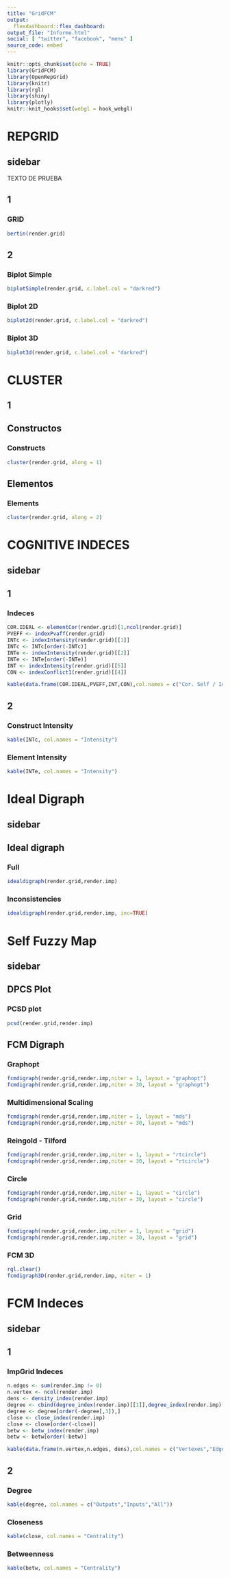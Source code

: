 ```yaml
---
title: "GridFCM"
output:
  flexdashboard::flex_dashboard:
output_file: "Informe.html"
social: [ "twitter", "facebook", "menu" ]
source_code: embed
---
```


```r
knitr::opts_chunk$set(echo = TRUE)
library(GridFCM)
library(OpenRepGrid)
library(knitr)
library(rgl)
library(shiny)
library(plotly)
knitr::knit_hooks$set(webgl = hook_webgl)
```

REPGRID
=============================================

sidebar {.sidebar}
--------------------------------------------

TEXTO DE PRUEBA

1
--------------------------------------------

### GRID 

```r
bertin(render.grid)
```

2 {.tabset .tabset-fade}
---------------------------------------------

### Biplot Simple

```r
biplotSimple(render.grid, c.label.col = "darkred")
```

### Biplot 2D

```r
biplot2d(render.grid, c.label.col = "darkred")
```

### Biplot 3D

```r
biplot3d(render.grid, c.label.col = "darkred")
```

CLUSTER
==========================================

1 {.sidebar}
----------------------------------------

Constructos 
-----------------------------------------

### Constructs

```r
cluster(render.grid, along = 1)
```

Elementos 
-----------------------------------------

### Elements

```r
cluster(render.grid, along = 2)
```


COGNITIVE INDECES {data-orientation=rows}
===========================================

sidebar {.sidebar}
--------------------------------

1 {data-height=50}
-------------------------------------

### Indeces

```r
COR.IDEAL <- elementCor(render.grid)[1,ncol(render.grid)]
PVEFF <- indexPvaff(render.grid)
INTc <- indexIntensity(render.grid)[[1]]
INTc <- INTc[order(-INTc)]
INTe <- indexIntensity(render.grid)[[2]]
INTe <- INTe[order(-INTe)]
INT <- indexIntensity(render.grid)[[5]]
CON <- indexConflict1(render.grid)[[4]]

kable(data.frame(COR.IDEAL,PVEFF,INT,CON),col.names = c("Cor. Self / Ideal-Self","PVAFF","Intensity","Conflicts"))
```

2 {.tabset .tabset-fade}
----------------------------------------

### Construct Intensity

```r
kable(INTc, col.names = "Intensity")
```

### Element Intensity

```r
kable(INTe, col.names = "Intensity")
```

Ideal Digraph {data-navmenu="FCM ANALYSIS"}
==============================================

sidebar {.sidebar}
--------------------

Ideal digraph {.tabset .tabset-fade}
--------------------

### Full

```r
idealdigraph(render.grid,render.imp)
```

### Inconsistencies

```r
idealdigraph(render.grid,render.imp, inc=TRUE)
```

Self Fuzzy Map {data-navmenu="FCM ANALYSIS" data-orientation=rows}
===========================================

sidebar {.sidebar}
-------------------


DPCS Plot
--------------------------------------

### PCSD plot

```r
pcsd(render.grid,render.imp)
```

FCM Digraph  {.tabset .tabset-fade}
---------------------------------------

### Graphopt

```r
fcmdigraph(render.grid,render.imp,niter = 1, layout = "graphopt")
fcmdigraph(render.grid,render.imp,niter = 30, layout = "graphopt")
```


### Multidimensional Scaling

```r
fcmdigraph(render.grid,render.imp,niter = 1, layout = "mds")
fcmdigraph(render.grid,render.imp,niter = 30, layout = "mds")
```


### Reingold - Tilford

```r
fcmdigraph(render.grid,render.imp,niter = 1, layout = "rtcircle")
fcmdigraph(render.grid,render.imp,niter = 30, layout = "rtcircle")
```

### Circle

```r
fcmdigraph(render.grid,render.imp,niter = 1, layout = "circle")
fcmdigraph(render.grid,render.imp,niter = 30, layout = "circle")
```

### Grid

```r
fcmdigraph(render.grid,render.imp,niter = 1, layout = "grid")
fcmdigraph(render.grid,render.imp,niter = 30, layout = "grid")
```

### FCM 3D

```r
rgl.clear()
fcmdigraph3D(render.grid,render.imp, niter = 1)
```

FCM Indeces {data-navmenu="FCM ANALYSIS" data-orientation=rows}
==========================================

sidebar {.sidebar}
---------------------------------------

1 {data-height=50}
----------------------------------------

### ImpGrid Indeces

```r
n.edges <- sum(render.imp != 0)
n.vertex <- ncol(render.imp)
dens <- density_index(render.imp)
degree <- cbind(degree_index(render.imp)[[1]],degree_index(render.imp)[[2]],degree_index(render.imp)[[3]])
degree <- degree[order(-degree[,3]),]
close <- close_index(render.imp)
close <- close[order(-close)]
betw <- betw_index(render.imp)
betw <- betw[order(-betw)]

kable(data.frame(n.vertex,n.edges, dens),col.names = c("Vertexes","Edges","Density"))
```

2 {.tabset .tabset-fade}
------------------------------------------------
### Degree

```r
kable(degree, col.names = c("Outputs","Inputs","All"))
```

### Closeness

```r
kable(close, col.names = "Centrality")
```

### Betweenness

```r
kable(betw, col.names = "Centrality")
```

